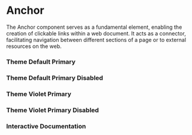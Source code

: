 

<Meta of={Story} />

# Anchor

The Anchor component serves as a fundamental element, enabling the creation of clickable links within a web document. It acts as a connector, facilitating navigation between different sections of a page or to external resources on the web.

### Theme Default Primary

<Canvas of={Story.DefaultPrimary} />

### Theme Default Primary Disabled

<Canvas of={Story.DefaultPrimaryDisabled} />

### Theme Violet Primary

<Canvas of={Story.VioletPrimary} />

### Theme Violet Primary Disabled

<Canvas of={Story.VioletPrimaryDisabled} />

### Interactive Documentation

<Primary />
<Controls />
